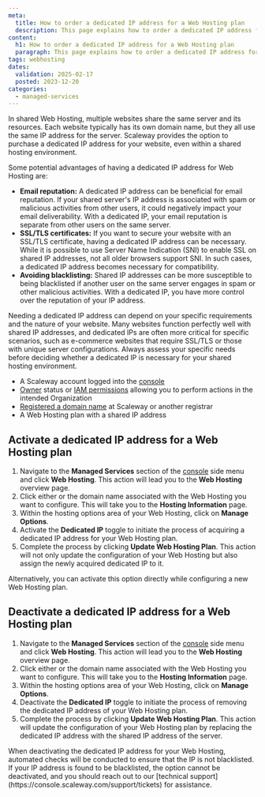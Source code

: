 ```yaml
---
meta:
  title: How to order a dedicated IP address for a Web Hosting plan
  description: This page explains how to order a dedicated IP address for a Scaleway Web Hosting plan.
content:
  h1: How to order a dedicated IP address for a Web Hosting plan
  paragraph: This page explains how to order a dedicated IP address for a Scaleway Web Hosting plan
tags: webhosting
dates:
  validation: 2025-02-17
  posted: 2023-12-20
categories:
  - managed-services
---
```


In shared Web Hosting, multiple websites share the same server and its resources. Each website typically has its own domain name, but they all use the same IP address for the server. Scaleway provides the option to purchase a dedicated IP address for your website, even within a shared hosting environment.

Some potential advantages of having a dedicated IP address for Web Hosting are:

* **Email reputation:** A dedicated IP address can be beneficial for email reputation. If your shared server's IP address is associated with spam or malicious activities from other users, it could negatively impact your email deliverability. With a dedicated IP, your email reputation is separate from other users on the same server.
* **SSL/TLS certificates:** If you want to secure your website with an SSL/TLS certificate, having a dedicated IP address can be necessary. While it is possible to use Server Name Indication (SNI) to enable SSL on shared IP addresses, not all older browsers support SNI. In such cases, a dedicated IP address becomes necessary for compatibility.
* **Avoiding blacklisting:** Shared IP addresses can be more susceptible to being blacklisted if another user on the same server engages in spam or other malicious activities. With a dedicated IP, you have more control over the reputation of your IP address.

<Message type="note">
  Needing a dedicated IP address can depend on your specific requirements and the nature of your website. Many websites function perfectly well with shared IP addresses, and dedicated IPs are often more critical for specific scenarios, such as e-commerce websites that require SSL/TLS or those with unique server configurations.
  Always assess your specific needs before deciding whether a dedicated IP is necessary for your shared hosting environment.
</Message>

<Macro id="requirements" />

- A Scaleway account logged into the [console](https://console.scaleway.com)
- [Owner](/iam/concepts/#owner) status or [IAM permissions](/iam/concepts/#permission) allowing you to perform actions in the intended Organization
- [Registered a domain name](/domains-and-dns/how-to/register-internal-domain/) at Scaleway or another registrar
- A Web Hosting plan with a shared IP address

## Activate a dedicated IP address for a Web Hosting plan

1. Navigate to the **Managed Services** section of the [console](https://console.scaleway.com/) side menu and click **Web Hosting**. This action will lead you to the **Web Hosting** overview page.
2. Click either <Icon name="seeMore" /> or the domain name associated with the Web Hosting you want to configure. This will take you to the **Hosting Information** page.
3. Within the hosting options area of your Web Hosting, click on **Manage Options**.
4. Activate the **Dedicated IP** toggle to initiate the process of acquiring a dedicated IP address for your Web Hosting plan.
5. Complete the process by clicking **Update Web Hosting Plan**.
    This action will not only update the configuration of your Web Hosting but also assign the newly acquired dedicated IP to it.

<Message type="tip">
  Alternatively, you can activate this option directly while configuring a new Web Hosting plan.
</Message>

## Deactivate a dedicated IP address for a Web Hosting plan

1. Navigate to the **Managed Services** section of the [console](https://console.scaleway.com/) side menu and click **Web Hosting**. This action will lead you to the **Web Hosting** overview page.
2. Click either <Icon name="seeMore" /> or the domain name associated with the Web Hosting you want to configure. This will take you to the **Hosting Information** page.
3. Within the hosting options area of your Web Hosting, click on **Manage Options**.
4. Deactivate the **Dedicated IP** toggle to initiate the process of removing the dedicated IP address of your Web Hosting plan.
5. Complete the process by clicking **Update Web Hosting Plan**.
    This action will update the configuration of your Web Hosting plan by replacing the dedicated IP address with the shared IP address of the server.

<Message type="important">
  When deactivating the dedicated IP address for your Web Hosting, automated checks will be conducted to ensure that the IP is not blacklisted.
  If your IP address is found to be blacklisted, the option cannot be deactivated, and you should reach out to our [technical support](https://console.scaleway.com/support/tickets) for assistance.
</Message>



